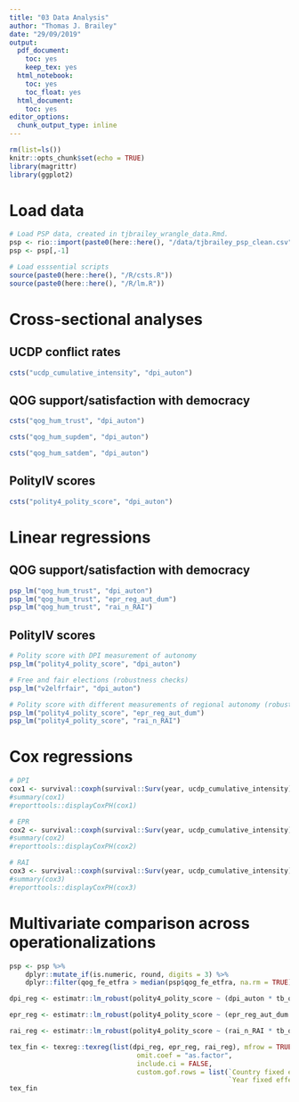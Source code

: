 ```yaml
---
title: "03 Data Analysis"
author: "Thomas J. Brailey"
date: "29/09/2019"
output:
  pdf_document:
    toc: yes
    keep_tex: yes
  html_notebook:
    toc: yes
    toc_float: yes
  html_document:
    toc: yes
editor_options:
  chunk_output_type: inline
---
```

<style>
    body .main-container {
        max-width: 100%;
    }
</style>

```r
rm(list=ls())
knitr::opts_chunk$set(echo = TRUE)
library(magrittr)
library(ggplot2)
```

# Load data
```r
# Load PSP data, created in tjbrailey_wrangle_data.Rmd.
psp <- rio::import(paste0(here::here(), "/data/tjbrailey_psp_clean.csv"))
psp <- psp[,-1]

# Load esssential scripts
source(paste0(here::here(), "/R/csts.R"))
source(paste0(here::here(), "/R/lm.R"))
```

# Cross-sectional analyses
## UCDP conflict rates
```r
csts("ucdp_cumulative_intensity", "dpi_auton")
```

## QOG support/satisfaction with democracy
```r
csts("qog_hum_trust", "dpi_auton")

csts("qog_hum_supdem", "dpi_auton")

csts("qog_hum_satdem", "dpi_auton")
```

## PolityIV scores
```r
csts("polity4_polity_score", "dpi_auton")
```









# Linear regressions 
## QOG support/satisfaction with democracy
```r
psp_lm("qog_hum_trust", "dpi_auton")
psp_lm("qog_hum_trust", "epr_reg_aut_dum")
psp_lm("qog_hum_trust", "rai_n_RAI")
```

## PolityIV scores
```r
# Polity score with DPI measurement of autonomy 
psp_lm("polity4_polity_score", "dpi_auton")

# Free and fair elections (robustness checks)
psp_lm("v2elfrfair", "dpi_auton")

# Polity score with different measurements of regional autonomy (robustness checks)
psp_lm("polity4_polity_score", "epr_reg_aut_dum")
psp_lm("polity4_polity_score", "rai_n_RAI")
```

# Cox regressions
```r
# DPI
cox1 <- survival::coxph(survival::Surv(year, ucdp_cumulative_intensity) ~ (dpi_auton * tb_other_provis) + qog_wbgi_pve + qog_wdi_gini + qog_gle_pop + polity4_polity_score, data = psp)
#summary(cox1)
#reporttools::displayCoxPH(cox1)

# EPR
cox2 <- survival::coxph(survival::Surv(year, ucdp_cumulative_intensity) ~ (epr_reg_aut_dum * tb_other_provis) + as.factor(country) + qog_wbgi_pve + qog_wdi_gini + qog_gle_pop + polity4_polity_score, data = psp)
#summary(cox2)
#reporttools::displayCoxPH(cox2)

# RAI
cox3 <- survival::coxph(survival::Surv(year, ucdp_cumulative_intensity) ~ (rai_n_RAI * tb_other_provis) + as.factor(country) + qog_wbgi_pve + qog_wdi_gini + qog_gle_pop + polity4_polity_score, data = psp)
#summary(cox3)
#reporttools::displayCoxPH(cox3)
```
# Multivariate comparison across operationalizations
```r
psp <- psp %>%
    dplyr::mutate_if(is.numeric, round, digits = 3) %>%
    dplyr::filter(qog_fe_etfra > median(psp$qog_fe_etfra, na.rm = TRUE))

dpi_reg <- estimatr::lm_robust(polity4_polity_score ~ (dpi_auton * tb_other_provis) + as.factor(country) + as.factor(year) + qog_wbgi_pve + qog_wdi_gini + qog_gle_pop, data = psp, se_type = "CR2", clusters = country)

epr_reg <- estimatr::lm_robust(polity4_polity_score ~ (epr_reg_aut_dum * tb_other_provis) + as.factor(country) + as.factor(year) + qog_wbgi_pve + qog_wdi_gini + qog_gle_pop, data = psp, se_type = "CR2", clusters = country)

rai_reg <- estimatr::lm_robust(polity4_polity_score ~ (rai_n_RAI * tb_other_provis) + as.factor(country) + as.factor(year) + qog_wbgi_pve + qog_wdi_gini + qog_gle_pop, data = psp, se_type = "CR2", clusters = country)

tex_fin <- texreg::texreg(list(dpi_reg, epr_reg, rai_reg), mfrow = TRUE, 
                                omit.coef = "as.factor", 
                                include.ci = FALSE, 
                                custom.gof.rows = list(`Country fixed effects` = c("Y", "Y", "Y"),
                                                       `Year fixed effects` = c("Y", "Y", "Y")))
tex_fin
```


